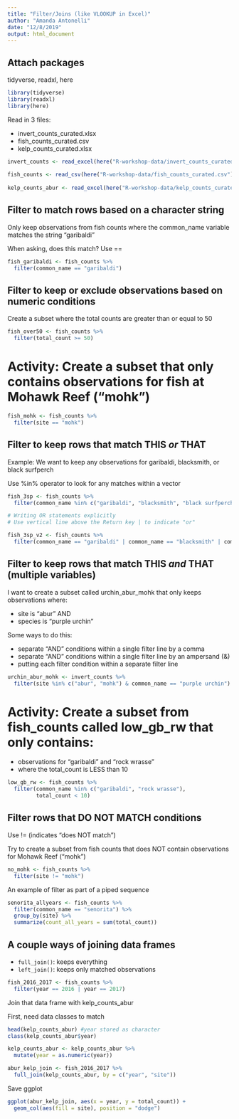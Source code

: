 ```yaml
---
title: "Filter/Joins (like VLOOKUP in Excel)"
author: "Amanda Antonelli"
date: "12/8/2019"
output: html_document
---
```


## Attach packages

tidyverse, readxl, here

```r
library(tidyverse)
library(readxl)
library(here)
```

Read in 3 files:

- invert_counts_curated.xlsx
- fish_counts_curated.csv
- kelp_counts_curated.xlsx

```r
invert_counts <- read_excel(here("R-workshop-data/invert_counts_curated.xlsx"))
  
fish_counts <- read_csv(here("R-workshop-data/fish_counts_curated.csv"))
  
kelp_counts_abur <- read_excel(here("R-workshop-data/kelp_counts_curated.xlsx"))
```

## Filter to match rows based on a character string

Only keep observations from fish counts where the common_name variable matches the string "garibaldi"

When asking, does this match? Use == 
```r
fish_garibaldi <- fish_counts %>% 
  filter(common_name == "garibaldi")
```

## Filter to keep or exclude observations based on numeric conditions

Create a subset where the total counts are greater than or equal to 50
```r
fish_over50 <- fish_counts %>% 
  filter(total_count >= 50)
```

# Activity: Create a subset that only contains observations for fish at Mohawk Reef ("mohk")
```r
fish_mohk <- fish_counts %>% 
  filter(site == "mohk")
```

## Filter to keep rows that match THIS *or* THAT

Example: We want to keep any observations for garibaldi, blacksmith, or black surfperch

Use %in% operator to look for any matches within a vector
```r
fish_3sp <- fish_counts %>% 
  filter(common_name %in% c("garibaldi", "blacksmith", "black surfperch"))

# Writing OR statements explicitly
# Use vertical line above the Return key | to indicate "or"

fish_3sp_v2 <- fish_counts %>% 
  filter(common_name == "garibaldi" | common_name == "blacksmith" | common_name == "black surfperch")
```

## Filter to keep rows that match THIS *and* THAT (multiple variables)

I want to create a subset called urchin_abur_mohk that only keeps observations where:

- site is "abur" AND
- species is "purple urchin"

Some ways to do this:

- separate "AND" conditions within a single filter line by a comma
- separate "AND" conditions within a single filter line by an ampersand (&)
- putting each filter condition within a separate filter line

```r
urchin_abur_mohk <- invert_counts %>% 
  filter(site %in% c("abur", "mohk") & common_name == "purple urchin")
```

# Activity: Create a subset from fish_counts called low_gb_rw that only contains:

- observations for "garibaldi" and "rock wrasse"
- where the total_count is LESS than 10

```r
low_gb_rw <- fish_counts %>% 
  filter(common_name %in% c("garibaldi", "rock wrasse"), 
         total_count < 10)
```

## Filter rows that DO NOT MATCH conditions

Use != (indicates "does NOT match")

Try to create a subset from fish counts that does NOT contain observations for Mohawk Reef ("mohk")
```r
no_mohk <- fish_counts %>% 
  filter(site != "mohk")
```

An example of filter as part of a piped sequence
```r
senorita_allyears <- fish_counts %>% 
  filter(common_name == "senorita") %>% 
  group_by(site) %>% 
  summarize(count_all_years = sum(total_count))
```

## A couple ways of joining data frames

- `full_join()`: keeps everything
- `left_join()`: keeps only matched observations

```r
fish_2016_2017 <- fish_counts %>% 
  filter(year == 2016 | year == 2017)
```

Join that data frame with kelp_counts_abur

First, need data classes to match
```r
head(kelp_counts_abur) #year stored as character
class(kelp_counts_abur$year)

kelp_counts_abur <- kelp_counts_abur %>% 
  mutate(year = as.numeric(year))
```

```r
abur_kelp_join <- fish_2016_2017 %>% 
  full_join(kelp_counts_abur, by = c("year", "site"))
```

Save ggplot

```r
ggplot(abur_kelp_join, aes(x = year, y = total_count)) +
  geom_col(aes(fill = site), position = "dodge")
```



